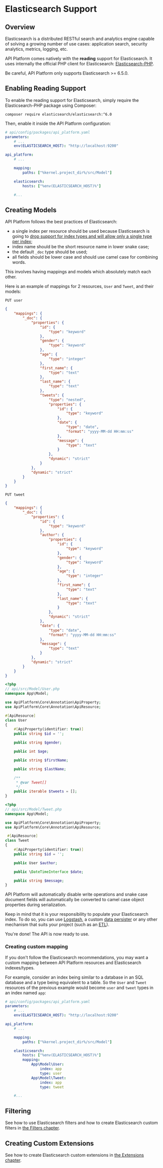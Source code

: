 # Elasticsearch Support

## Overview

Elasticsearch is a distributed RESTful search and analytics engine capable of solving a growing number of use cases:
application search, security analytics, metrics, logging, etc.

API Platform comes natively with the **reading** support for Elasticsearch. It uses internally the official PHP client
for Elasticsearch: [Elasticsearch-PHP](https://www.elastic.co/guide/en/elasticsearch/client/php-api/current/index.html).

Be careful, API Platform only supports Elasticsearch >= 6.5.0.

## Enabling Reading Support

To enable the reading support for Elasticsearch, simply require the Elasticsearch-PHP package using Composer:

```console
composer require elasticsearch/elasticsearch:^6.0
```

Then, enable it inside the API Platform configuration:

```yaml
# api/config/packages/api_platform.yaml
parameters:
    # ...
    env(ELASTICSEARCH_HOST): "http://localhost:9200"

api_platform:
    # ...

    mapping:
        paths: ["%kernel.project_dir%/src/Model"]

    elasticsearch:
        hosts: ["%env(ELASTICSEARCH_HOST)%"]

    #...
```

## Creating Models

API Platform follows the best practices of Elasticsearch:

-   a single index per resource should be used because Elasticsearch is going to [drop support for index types and will allow only a single type per
    index](https://www.elastic.co/guide/en/elasticsearch/reference/current/removal-of-types.html);
-   index name should be the short resource name in lower snake case;
-   the default `_doc` type should be used;
-   all fields should be lower case and should use camel case for combining words.

This involves having mappings and models which absolutely match each other.

Here is an example of mappings for 2 resources, `User` and `Tweet`, and their models:

`PUT user`

```json
{
    "mappings": {
        "_doc": {
            "properties": {
                "id": {
                    "type": "keyword"
                },
                "gender": {
                    "type": "keyword"
                },
                "age": {
                    "type": "integer"
                },
                "first_name": {
                    "type": "text"
                },
                "last_name": {
                    "type": "text"
                },
                "tweets": {
                    "type": "nested",
                    "properties": {
                        "id": {
                            "type": "keyword"
                        },
                        "date": {
                            "type": "date",
                            "format": "yyyy-MM-dd HH:mm:ss"
                        },
                        "message": {
                            "type": "text"
                        }
                    },
                    "dynamic": "strict"
                }
            },
            "dynamic": "strict"
        }
    }
}
```

`PUT tweet`

```json
{
    "mappings": {
        "_doc": {
            "properties": {
                "id": {
                    "type": "keyword"
                },
                "author": {
                    "properties": {
                        "id": {
                            "type": "keyword"
                        },
                        "gender": {
                            "type": "keyword"
                        },
                        "age": {
                            "type": "integer"
                        },
                        "first_name": {
                            "type": "text"
                        },
                        "last_name": {
                            "type": "text"
                        }
                    },
                    "dynamic": "strict"
                },
                "date": {
                    "type": "date",
                    "format": "yyyy-MM-dd HH:mm:ss"
                },
                "message": {
                    "type": "text"
                }
            },
            "dynamic": "strict"
        }
    }
}
```

```php
<?php
// api/src/Model/User.php
namespace App\Model;

use ApiPlatform\Core\Annotation\ApiProperty;
use ApiPlatform\Core\Annotation\ApiResource;

#[ApiResource]
class User
{
    #[ApiProperty(identifier: true)]
    public string $id = '';

    public string $gender;

    public int $age;

    public string $firstName;

    public string $lastName;

    /**
     * @var Tweet[]
     */
    public iterable $tweets = [];
}
```

```php
<?php
// api/src/Model/Tweet.php
namespace App\Model;

use ApiPlatform\Core\Annotation\ApiProperty;
use ApiPlatform\Core\Annotation\ApiResource;

 #[ApiResource]
class Tweet
{
    #[ApiProperty(identifier: true)]
    public string $id = '';

    public User $author;

    public \DateTimeInterface $date;

    public string $message;
}
```

API Platform will automatically disable write operations and snake case document fields will automatically be converted to
camel case object properties during serialization.

Keep in mind that it is your responsibility to populate your Elasticsearch index. To do so, you can use [Logstash](https://www.elastic.co/products/logstash),
a custom [data persister](data-persisters.md#creating-a-custom-data-persister) or any other mechanism that suits your
project (such as an [ETL](https://en.wikipedia.org/wiki/Extract,_transform,_load)).

You're done! The API is now ready to use.

### Creating custom mapping

If you don't follow the Elasticsearch recommendations, you may want a custom mapping between API Platform resources and
Elasticsearch indexes/types.

For example, consider an index being similar to a database in an SQL database and a type being equivalent to a table.
So the `User` and `Tweet` resources of the previous example would become `user` and `tweet` types in an index named `app`:

```yaml
# api/config/packages/api_platform.yaml
parameters:
    # ...
    env(ELASTICSEARCH_HOST): "http://localhost:9200"

api_platform:
    # ...

    mapping:
        paths: ["%kernel.project_dir%/src/Model"]

    elasticsearch:
        hosts: ["%env(ELASTICSEARCH_HOST)%"]
        mapping:
            App\Model\User:
                index: app
                type: user
            App\Model\Tweet:
                index: app
                type: tweet

    #...
```

## Filtering

See how to use Elasticsearch filters and how to create Elasticsearch custom filters in [the Filters chapter](filters.md).

## Creating Custom Extensions

See how to create Elasticsearch custom extensions in [the Extensions chapter](extensions.md).

